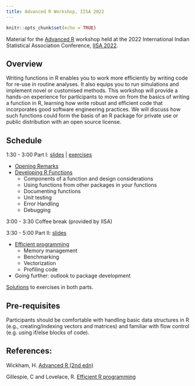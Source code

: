 ```yaml
---
title: Advanced R Workshop, IISA 2022
---
```


```r
knitr::opts_chunk$set(echo = TRUE)
```

Material for the [Advanced R](https://www.intindstat.org/conference2022/shortCourses) workshop held at the 2022 International Indian Statistical Association Conference, [IISA 2022](https://www.intindstat.org/conference2022/index).

## Overview

Writing functions in R enables you to work more efficiently by writing code for re-use in routine analyses. It also equips you to run simulations and implement novel or customised methods. This workshop will provide a hands-on experience for participants to move on from the basics of writing a function in R, learning how write robust and efficient code that incorporates good software engineering practices. We will discuss how such functions could form the basis of an R package for private use or public distribution with an open source license.

## Schedule

1:30 - 3:00 Part I: [slides](https://hturner.github.io/IISA2022/01_developing_r_functions.html#1) | [exercises](/exercises)

 * [Opening Remarks](https://hturner.github.io/IISA2022/00_advanced_r.html#1)
 * [Developing R Functions](https://hturner.github.io/IISA2022/01_developing_r_functions.html#1)
    * Components of a function and design considerations
    * Using functions from other packages in your functions
    * Documenting functions
    * Unit testing
    * Error Handling
    * Debugging

3:00 - 3:30 Coffee break (provided by IISA)

3:30 - 5:00 Part II: [slides](https://hturner.github.io/IISA2022/02_efficient_code.html#1)

  * [Efficient programming](https://hturner.github.io/IISA2022/02_efficient_code.html#1)
     * Memory management
     * Benchmarking
     * Vectorization
     * Profiling code
  * Going further: outlook to package development
  
[Solutions](/solutions) to exercises in both parts.

## Pre-requisites

Participants should be comfortable with handling basic data structures in R (e.g., creating/indexing vectors and matrices) and familiar with flow control (e.g. using if/else blocks of code).

## References:

Wickham, H. [Advanced R (2nd edn)](https://adv-r.hadley.nz/)

Gillespie, C and Lovelace, R. [Efficient R programming](https://csgillespie.github.io/efficientR/)
